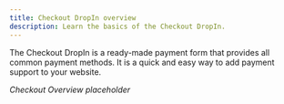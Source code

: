 ```yaml
---
title: Checkout DropIn overview
description: Learn the basics of the Checkout DropIn.
---
```


The Checkout DropIn is a ready-made payment form that provides all common payment methods. It is a quick and easy way to add payment support to your website.

*Checkout Overview placeholder*
